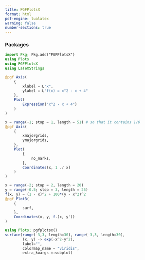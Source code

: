 ```yaml
---
title: PGFPlotsX 
format: html
pdf-engine: lualatex
warning: false
number-sections: true
---
```


### Packages

```julia
import Pkg; Pkg.add("PGFPlotsX")
using Plots
using PGFPlotsX
using LaTeXStrings
```

```julia
@pgf Axis(
    {
        xlabel = L"x",
        ylabel = L"f(x) = x^2 - x + 4"
    },
    Plot(
        Expression("x^2 - x + 4")
    )
)
```

```julia
x = range(-1; stop = 1, length = 51) # so that it contains 1/0
@pgf Axis(
    {
        xmajorgrids,
        ymajorgrids,
    },
    Plot(
        {
            no_marks,
        },
        Coordinates(x, 1 ./ x)
    )
)
```

```julia
x = range(-2; stop = 2, length = 20)
y = range(-0.5; stop = 3, length = 25)
f(x, y) = (1 - x)^2 + 100*(y - x^2)^2
@pgf Plot3(
    {
        surf,
    },
    Coordinates(x, y, f.(x, y'))
)
```

```julia
using Plots; pgfplotsx()
surface(range(-3,3, length=30), range(-3,3, length=30),
        (x, y) -> exp(-x^2-y^2),
        label="",
        colormap_name = "viridis",
        extra_kwargs =:subplot)
```
